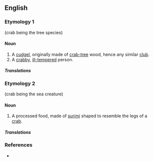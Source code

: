 ==English==

===Etymology 1===
{{compound|crab|stick}} (crab being the tree species)

====Noun====
{{en-noun}}

# A [[cudgel]], originally made of [[crab-tree]] wood, hence any similar [[club]].
# A [[crabby]], [[ill-tempered]] person.

=====Translations=====
{{trans-top|cudgel}}
{{trans-mid}}
{{trans-bottom}}

{{trans-top|crabby person}}
{{trans-mid}}
{{trans-bottom}}

===Etymology 2===
{{compound|crab|stick}} (crab being the sea creature)

====Noun====
{{en-noun}}

# A processed food, made of [[surimi]] shaped to resemble the legs of a [[crab]].

=====Translations=====
{{trans-top|processed food}}
{{trans-mid}}
{{trans-bottom}}

===References===
* {{R:FWBWLD}}